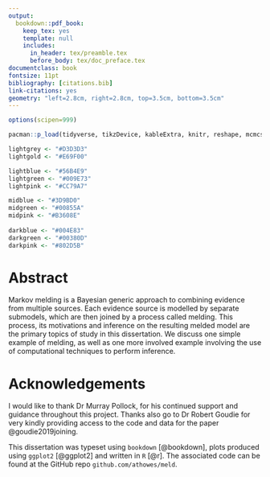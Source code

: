 ```yaml
--- 
output: 
  bookdown::pdf_book:
    keep_tex: yes
    template: null
    includes:
      in_header: tex/preamble.tex
      before_body: tex/doc_preface.tex
documentclass: book
fontsize: 11pt
bibliography: [citations.bib]
link-citations: yes
geometry: "left=2.8cm, right=2.8cm, top=3.5cm, bottom=3.5cm"
---
```


```r
options(scipen=999)

pacman::p_load(tidyverse, tikzDevice, kableExtra, knitr, reshape, mcmcse)

lightgrey <- "#D3D3D3"
lightgold <- "#E69F00"

lightblue <- "#56B4E9"
lightgreen <- "#009E73"
lightpink <- "#CC79A7"

midblue <- "#3D9BD0"
midgreen <- "#00855A"
midpink <- "#B3608E"
  
darkblue <- "#004E83"
darkgreen <- "#00380D"
darkpink <- "#802D5B"
```

# Abstract {-}

Markov melding is a Bayesian generic approach to combining evidence from multiple sources.
Each evidence source is modelled by separate submodels, which are then joined by a process called melding.
This process, its motivations and inference on the resulting melded model are the primary topics of study in this dissertation.
We discuss one simple example of melding, as well as one more involved example involving the use of computational techniques to perform inference.

# Acknowledgements {-}

I would like to thank Dr Murray Pollock, for his continued support and guidance throughout this project. Thanks also go to Dr Robert Goudie for very kindly providing access to the code and data for the paper @goudie2019joining.

This dissertation was typeset using `bookdown` [@bookdown], plots produced using `ggplot2` [@ggplot2] and written in `R` [@r]. 
The associated code can be found at the GitHub repo `github.com/athowes/meld`.
